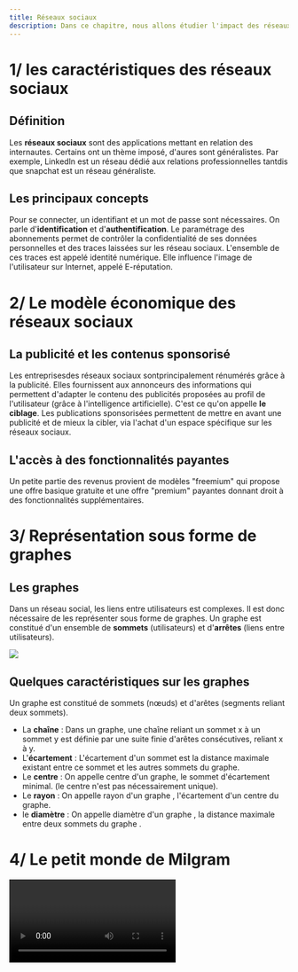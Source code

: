 ```yaml
---
title: Réseaux sociaux
description: Dans ce chapitre, nous allons étudier l'impact des réseaux sociaux sur notre monde actuel et le modéliser selon le principe des graphes orientés.
---
```


# 1/ les caractéristiques des réseaux sociaux

## Définition

Les **réseaux sociaux** sont des applications mettant en relation des internautes. Certains ont un thème imposé, d'aures sont généralistes. Par exemple, Linkedln est un réseau dédié aux relations professionnelles tantdis que snapchat est un réseau généraliste.

## Les principaux concepts

Pour se connecter, un identifiant et un mot de passe sont nécessaires. On parle d'**identification** et d'**authentification**. Le paramétrage des abonnements permet de contrôler la confidentialité de ses données personnelles et des traces laissées sur les réseau sociaux. L'ensemble de ces traces est appelé identité numérique. Elle influence l'image de l'utilisateur sur Internet, appelé E-réputation.

# 2/ Le modèle économique des réseaux sociaux

## La publicité et les contenus sponsorisé

Les entreprisesdes réseaux sociaux sontprincipalement rénumérés grâce à la publicité. Elles fournissent aux annonceurs des informations qui permettent d'adapter le contenu des publicités proposées au profil de l'utilisateur (grâce à l'intelligence artificielle). C'est ce qu'on appelle **le ciblage**. Les publications sponsorisées permettent de mettre en avant une publicité et de mieux la cibler, via l'achat d'un espace spécifique sur les réseaux sociaux.

## L'accès à des fonctionnalités payantes

Un petite partie des revenus provient de modèles "freemium" qui propose une offre basique gratuite et une offre "premium" payantes donnant droit à des fonctionnalités supplémentaires.

# 3/ Représentation sous forme de graphes

## Les graphes

Dans un réseau social, les liens entre utilisateurs est complexes. Il est donc nécessaire de les représenter sous forme de graphes. Un graphe est constitué d'un ensemble de **sommets** (utilisateurs) et d'**arrêtes** (liens entre utilisateurs).

<Image src="https://i.imgur.com/VrZcFyx.png" size={500} />

## Quelques caractéristiques sur les graphes

Un graphe est constitué de sommets (nœuds) et d'arêtes (segments reliant deux sommets).

-   La **chaîne** : Dans un graphe, une chaîne reliant un sommet x à un sommet y est définie par une suite finie d'arêtes consécutives, reliant x à y.
-   L'**écartement** : L'écartement d'un sommet est la distance maximale existant entre ce sommet et les autres sommets du graphe.
-   Le **centre** : On appelle centre d'un graphe, le sommet d'écartement minimal. (le centre n'est pas nécessairement unique).
-   Le **rayon** : On appelle rayon d'un graphe , l'écartement d'un centre du graphe.
-   le **diamètre** : On appelle diamètre d'un graphe , la distance maximale entre deux sommets du graphe .

# 4/ Le petit monde de Milgram

<Video id="gOiIQ0qGiCc" />
